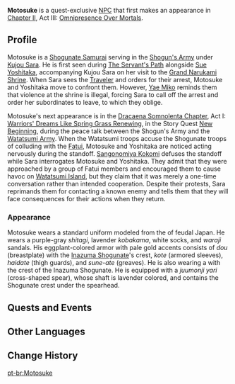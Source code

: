 {{Character Infobox
|type             = Quest NPC
|image            = NPC Motosuke.jpg
|realname         = 
|region           = Inazuma
|location         = Inazuma
|affiliation      = Shogun's Army
|affiliation2     = Tenryou Commission
|title            = Shogunate Samurai
|voiceEN          = 
|voiceCN          = 
|voiceJP          = 
}}
'''Motosuke''' is a quest-exclusive [[NPC]] that first makes an appearance in [[Chapter II]], Act III: [[Omnipresence Over Mortals]].

==Profile==
Motosuke is a [[Shogunate Samurai]] serving in the [[Shogun's Army]] under [[Kujou Sara]]. He is first seen during [[The Servant's Path]] alongside [[Sue Yoshitaka]], accompanying Kujou Sara on her visit to the [[Grand Narukami Shrine (Subarea)|Grand Narukami Shrine]]. When Sara sees the [[Traveler]] and orders for their arrest, Motosuke and Yoshitaka move to confront them. However, [[Yae Miko]] reminds them that violence at the shrine is illegal, forcing Sara to call off the arrest and order her subordinates to leave, to which they oblige.

Motosuke's next appearance is in the [[Dracaena Somnolenta Chapter]], Act I: [[Warriors' Dreams Like Spring Grass Renewing]], in the Story Quest [[New Beginning]], during the peace talk between the Shogun's Army and the [[Watatsumi Army]]. When the Watatsumi troops accuse the Shogunate troops of colluding with the [[Fatui]], Motosuke and Yoshitaka are noticed acting nervously during the standoff. [[Sangonomiya Kokomi]] defuses the standoff while Sara interrogates Motosuke and Yoshitaka. They admit that they were approached by a group of Fatui members and encouraged them to cause havoc on [[Watatsumi Island]], but they claim that it was merely a one-time conversation rather than intended cooperation. Despite their protests, Sara reprimands them for contacting a known enemy and tells them that they will face consequences for their actions when they return.

===Appearance===
Motosuke wears a standard uniform modeled from the {{Lang|''ashigaru''|ja=足軽}} of feudal Japan. He wears a purple-gray ''shitagi'', lavender ''kobakama'', white socks, and ''waraji'' sandals. His eggplant-colored armor with pale gold accents consists of ''dou'' (breastplate) with the [[Inazuma Shogunate]]'s crest, ''kote'' (armored sleeves), ''haidate'' (thigh guards), and ''sune-ate'' (greaves). He is also wearing a {{Lang|''jingasa''|ja=陣笠}} with the crest of the Inazuma Shogunate. He is equipped with a ''juumonji yari'' (cross-shaped spear), whose shaft is lavender colored, and contains the Shogunate crest under the spearhead.

==Quests and Events==
{{Quests and Events}}

==Other Languages==
{{Other Languages
|default_hidden = 1
|en      = Motosuke
|zhs     = 元助
|zhs_rm  = Yuánzhù
|zht     = 元助
|zht_rm  = Yuánzhù
|ja      = 元助
|ja_rm   = Motosuke
|ko      = 모토스케
|es      = Motosuke
|fr      = Motosuke
|ru      = Мотосукэ
|th      = Motosuke
|vi      = Motosuke
|de      = Motosuke
|id      = Motosuke
|pt      = Motosuke
|tr      = Motosuke
|it      = Motosuke
}}

==Change History==
{{Change History|2.1}}

[[pt-br:Motosuke]]
